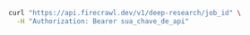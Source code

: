 ```bash
curl "https://api.firecrawl.dev/v1/deep-research/job_id" \
  -H "Authorization: Bearer sua_chave_de_api"
```
